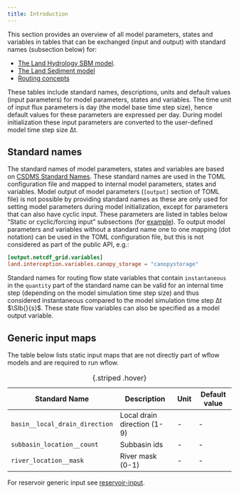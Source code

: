 ```yaml
---
title: Introduction
---
```


This section provides an overview of all model parameters, states and variables in tables
that can be exchanged (input and output) with standard names (subsection below) for:

+ [The Land Hydrology SBM model](./parameters_landhydrology_sbm.qmd).
+ [The Land Sediment model](./parameters_sediment.qmd)
+ [Routing concepts](./parameters_routing.qmd)

These tables include standard names, descriptions, units and default values (input
parameters) for model parameters, states and variables. The time unit of input flux
parameters is day (the model base time step size), hence default values for these parameters
are expressed per day. During model initialization these input parameters are converted to
the user-defined model time step size Δt.

## Standard names
The standard names of model parameters, states and variables are based on [CSDMS Standard
Names](https://csdms.colorado.edu/wiki/CSDMS_Standard_Names). These standard names are used
in the TOML configuration file and mapped to internal model parameters, states and
variables. Model output of model parameters (`[output]` section of TOML file) is not
possible by providing standard names as these are only used for setting model parameters
during model initialization, except for parameters that can also have cyclic input. These
parameters are listed in tables below "Static or cyclic/forcing input" subsections (for
[example](./parameters_landhydrology_sbm.qmd#input-cyclic-lai)). To output model parameters
and variables without a standard name one to one mapping (dot notation) can be used in the
TOML configuration file, but this is not considered as part of the public API, e.g.:

```toml
[output.netcdf_grid.variables]
land.interception.variables.canopy_storage = "canopystorage"
```

Standard names for routing flow state variables that contain `instantaneous` in the
`quantity` part of the standard name can be valid for an internal time step (depending on
the model simulation time step size) and thus considered instantaneous compared to the model
simulation time step Δt $\SIb{}{s}$. These state flow variables can also be specified as a
model output variable.

## Generic input maps {#input-generic}
The table below lists static input maps that are not directly part of wflow models and are
required to run wflow. 

| Standard Name | Description | Unit | Default value |
| ---- | ----- | - | -- |
| `basin__local_drain_direction` | Local drain direction (1-9) | - | - |
| `subbasin_location__count` | Subbasin ids | - | - |
| `river_location__mask` | River mask (0-1) | - | - |
: {.striped .hover}

For reservoir generic input see [reservoir-input](./parameters_routing.qmd#input-generic-reservoir).